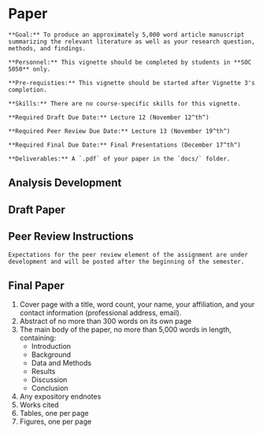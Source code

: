 # Paper

```block
**Goal:** To produce an approximately 5,000 word article manuscript summarizing the relevant literature as well as your research question, methods, and findings.
```

```block
**Personnel:** This vignette should be completed by students in **SOC 5050** only.
```

```block
**Pre-requisties:** This vignette should be started after Vignette 3's completion.
```

```block
**Skills:** There are no course-specific skills for this vignette.
```

```block
**Required Draft Due Date:** Lecture 12 (November 12^th^)

**Required Peer Review Due Date:** Lecture 13 (November 19^th^)

**Required Final Due Date:** Final Presentations (December 17^th^)
```

```block
**Deliverables:** A `.pdf` of your paper in the `docs/` folder.
```

## Analysis Development

## Draft Paper

## Peer Review Instructions

```block
Expectations for the peer review element of the assignment are under development and will be posted after the beginning of the semester.
```

## Final Paper

1. Cover page with a title, word count, your name, your affiliation, and your contact information (professional address, email).\sidenote{Use the Department of Sociology and Anthropology, Saint Louis University, 3700 Lindell Blvd., St. Louis MO 63108 if you need a professional address.}
2. Abstract of no more than 300 words on its own page
3. The main body of the paper, no more than 5,000 words in length, containing:
    * Introduction
    * Background
    * Data and Methods
    * Results
    * Discussion
    * Conclusion
4. Any expository endnotes 
5. Works cited
6. Tables, one per page
7. Figures, one per page
